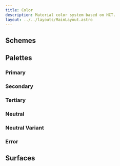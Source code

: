 ```yaml
---
title: Color
description: Material color system based on HCT.
layout: ../../layouts/MainLayout.astro
---
```



## Schemes

<ColorFamily group="primary" />

<ColorFamily group="secondary" />

<ColorFamily group="tertiary" />

<ColorFamily group="error" />

<div class="row pad-v">
  <ColorBox name="Background" token="--md-sys-color-background" />
  <ColorBox name="On Background" token="--md-sys-color-on-background" />
  <ColorBox name="Surface" token="--md-sys-color-surface" />
  <ColorBox name="On Surface" token="--md-sys-color-on-surface" />
</div>

<div class="row pad-v">
  <ColorBox name="Surface Variant" token="--md-sys-color-surface-variant" />
  <ColorBox
    name="On Surface Variant"
    token="--md-sys-color-on-surface-variant"
  />
  <ColorBox name="Inverse Surface" token="--md-sys-color-inverse-surface" />
  <ColorBox
    name="On Inverse Surface"
    token="--md-sys-color-inverse-on-surface"
  />
</div>

<div class="row pad-v">
  <ColorBox name="Inverse Primary" token="--md-sys-color-inverse-primary" />
  <ColorBox name="Surface Tint" token="--md-sys-color-surface-tint" />
  <ColorBox name="Outline" token="--md-sys-color-outline" />
  <ColorBox name="Shadow" token="--md-sys-color-shadow" />
</div>

## Palettes

### Primary

<TonalPalette group="primary" />

### Secondary

<TonalPalette group="secondary" />

### Tertiary

<TonalPalette group="tertiary" />

### Neutral

<TonalPalette group="neutral" />

### Neutral Variant

<TonalPalette group="neutral-variant" />

### Error

<TonalPalette group="error" />

## Surfaces

<Surfaces />
